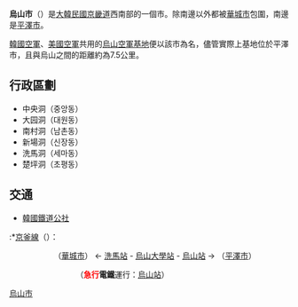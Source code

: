 {{unreferenced|time=2019-05-30T06:56:53+00:00}}
{{Infobox settlement
| name                    = 烏山市
| settlement_type         = [[韩国行政区划|自治市]]
| translit_lang1          = [[韓語|韓語]]
| translit_lang1_type1    = [[韓字|韓字]]
| translit_lang1_info1    = {{linktext|오|산|시}}
| translit_lang1_type2    = [[韓文漢字|韓文漢字]]
| translit_lang1_info2    = {{linktext|烏|山|市}}
| translit_lang1_type3    = {{nowrap|[[文化观光部2000年式|文化观光部2000年式]]}}
| translit_lang1_info3    = Osan-si
| translit_lang1_type4    = {{nowrap|[[馬科恩-賴肖爾表記法|馬科恩-賴肖爾表記法]]}}
| translit_lang1_info4    = Osan-si
| image_skyline           = Osan city.jpg
| image_caption           = 烏山市廳
| image_flag              = Flag of Osan.svg
| image_map               = Gyeonggi-Osan.svg
| map_caption             = 烏山市在韓國及京畿道的位置
| subdivision_type        = 國家
| subdivision_name        = {{ROK}}
| subdivision_type1       = [[朝鮮地區|地區]]
| subdivision_name1       = [[韓國首都圈|韓國首都圈]]
| subdivision_type2       = 省份
| subdivision_name2       = [[京畿道|京畿道]]
| parts_type              = 行政區劃
| parts                   = 6[[行政洞|行政洞]]、24[[法定洞|法定洞]]
| governing_body          = 烏山市政府
| leader_title            = 市長
| leader_name             = {{link-ko|郭相旭|곽상욱}}
| leader_party            = {{MPK}}
| leader_title1           = 國會議員
| leader_name1     		  = [[安敏錫|安敏錫]] （{{MPK}}）
| area_total_km2          = 42.74
| population_total        = 230,604
| population_density_km2  = auto
| population_as_of        = 2021年3月
| blank_name              = 市樹
| blank_info              = [[銀杏|銀杏]]
| blank1_name             = 市花
| blank1_info             = [[梅花|梅花]]
| blank2_name             = 市鳥
| blank2_info             = [[鴉|鴉]]
| website                 = {{url|http://www.osan.go.kr/}}
}}
'''烏山市'''（{{kor|諺=오산시|漢=烏山市|羅=Osan si|f=y}}）是[[大韓民國|大韓民國]][[京畿道|京畿道]]西南部的一個市。除南邊以外都被[[華城市|華城市]]包圍，南邊是[[平澤市|平澤市]]。

[[韓國空軍|韓國空軍]]、[[美國空軍|美國空軍]]共用的[[烏山空軍基地|烏山空軍基地]]便以該市為名，儘管實際上基地位於平澤市，且與烏山之間的距離約為7.5公里。

== 行政區劃 ==
*中央洞（중앙동）
*大园洞（대원동）
*南村洞（남촌동）
*新場洞（신장동）
*洗馬洞（세마동）
*楚坪洞（초평동）

== 交通 ==
* [[韓國鐵道公社|韓國鐵道公社]]
:*[[京釜線|京釜線]]（{{韓國都市鐵道|SM1}}）：
:: （[[華城市|華城市]]） ← [[洗馬站_(京畿道)|洗馬站]] - [[烏山大學站|烏山大學站]] - [[烏山站_(韩国)|烏山站]] → （[[平澤市|平澤市]]）
::: （'''<span style="color:red">急行</span>電鐵'''運行：[[烏山站_(韩国)|烏山站]]）
:* [[京釜線|京釜線]] :
:: （[[水原站|水原站]]方向） ← [[烏山站_(韩国)|烏山站]] → （[[西井里站|西井里站]]方向）
::: （[[無窮花號|無窮花號]]运行）

{{京畿道行政區劃}}
{{Korea-stub}}
{{DEFAULTSORT:Osan-si}}
[[Category:烏山市|]]